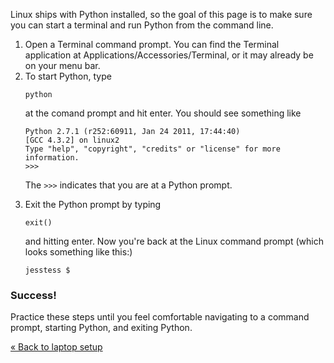 Linux ships with Python installed, so the goal of this page is to make sure you can start a terminal and run Python from the command line. 

<ol>
<li>Open a Terminal command prompt. You can find the Terminal application at Applications/Accessories/Terminal, or it may already be on your menu bar.</li>
<li>To start Python, type

<pre>
python
</pre>

at the comand prompt and hit enter. You should see something like
<pre>
Python 2.7.1 (r252:60911, Jan 24 2011, 17:44:40) 
[GCC 4.3.2] on linux2
Type "help", "copyright", "credits" or "license" for more information.
>>> 
</pre>

The <code>>>></code> indicates that you are at a Python prompt.</li>
<li>Exit the Python prompt by typing

<pre>
exit()
</pre>

and hitting enter. Now you're back at the Linux command prompt (which looks something like this:) <pre>jesstess $</pre></li>
</ol>

===Success!===

Practice these steps until you feel comfortable navigating to a command prompt, starting Python, and exiting Python.

[[laptop setup|&laquo; Back to laptop setup]]
